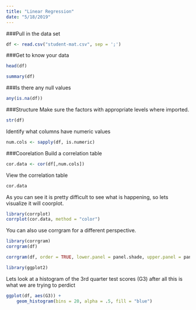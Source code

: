 ```yaml
---
title: "Linear Regression"
date: "5/18/2019"
---
```

###Pull in the data set
```r
df <- read.csv("student-mat.csv", sep = ';')
```
###Get to know your data
```r
head(df)
```
```r
summary(df)
```
###Is there any null values
```r
any(is.na(df))
```
###Structure 
Make sure the factors with appropriate levels where imported.
```r
str(df)
```

Identify what columns have numeric values

```r
num.cols <- sapply(df, is.numeric)
```
###Coorelation
Build a correlation table 
```r
cor.data <- cor(df[,num.cols])
```
View the correlation table
```r
cor.data
```
As you can see it is pretty difficult to see what is happening, so lets visualize it will coorplot.
```r
library(corrplot)
corrplot(cor.data, method = "color")
```

You can also use corrgram for a different perspective.

```r
library(corrgram)
corrgram(df)
```
```r
corrgram(df, order = TRUE, lower.panel = panel.shade, upper.panel = panel.pie, text.panel = panel.txt)
```
```r
library(ggplot2)
```
Lets look at a histogram of the 3rd quarter test scores (G3) after all this is what we are trying to perdict
```r
ggplot(df, aes(G3)) +
    geom_histogram(bins = 20, alpha = .5, fill = "blue")
```


